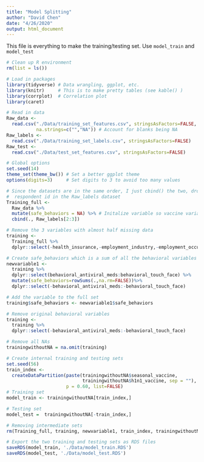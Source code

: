 ```yaml
---
title: "Model Splitting"
author: "David Chen"
date: "4/26/2020"
output: html_document
---
```


This file is everything to make the training/testing set. Use `model_train` and `model_test`



```r
# Clean up R environment
rm(list = ls())

# Load in packages
library(tidyverse) # Data wrangling, ggplot, etc.
library(knitr)     # This is to make pretty tables (see kable() )
library(corrplot)  # Correlation plot 
library(caret)

# Read in data
Raw_data <- 
  read.csv("./Data/training_set_features.csv", stringsAsFactors=FALSE,
           na.strings=c("","NA")) # Account for blanks being NA
Raw_labels <- 
  read.csv("./Data/training_set_labels.csv", stringsAsFactors=FALSE)
Raw_test <- 
  read.csv("./Data/test_set_features.csv", stringsAsFactors=FALSE)

# Global options
set.seed(14)
theme_set(theme_bw()) # Set a better ggplot theme
options(digits=3)     # Set digits to 3 to avoid too many values
```


```r
# Since the datasets are in the same order, I just cbind() the two, dropping
#  respondent id in the Raw_labels dataset
Training_full <- 
  Raw_data %>%
  mutate(safe_behaviors = NA) %>% # Initalize variable so vaccine variables are at end
  cbind(., Raw_labels[2:3])
```

```r
# Remove the 3 variables with almost half missing data
training <- 
  Training_full %>% 
  dplyr::select(-health_insurance,-employment_industry,-employment_occupation) 
```

```r
# Create safe_behaviors which is a sum of all the behavioral variables
newvariable1 <- 
  training %>%
  dplyr::select(behavioral_antiviral_meds:behavioral_touch_face) %>%
  mutate(safe_behaviors=rowSums(.,na.rm=FALSE))%>%
  dplyr::select(-behavioral_antiviral_meds:-behavioral_touch_face)

# Add the variable to the full set
training$safe_behaviors <- newvariable1$safe_behaviors

# Remove original behavioral variables
training <- 
  training %>% 
  dplyr::select(-behavioral_antiviral_meds:-behavioral_touch_face)
```

```r
# Remove all NAs
trainingwithoutNA = na.omit(training)

# Create internal training and testing sets
set.seed(56)
train_index <- 
  createDataPartition(paste(trainingwithoutNA$seasonal_vaccine, 
                            trainingwithoutNA$h1n1_vaccine, sep = ""), 
                      p = 0.60, list=FALSE)
# Training set
model_train <- trainingwithoutNA[train_index,]

# Testing set
model_test =  trainingwithoutNA[-train_index,]

# Removing intermediate sets
rm(Training_full, training, newvariable1, train_index, trainingwithoutNA)

# Export the two training and testing sets as RDS files
saveRDS(model_train, './Data/model_train.RDS')
saveRDS(model_test, './Data/model_test.RDS')
```
